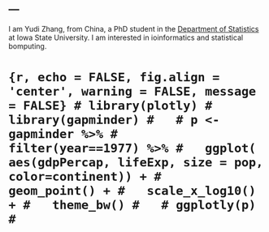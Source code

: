 ---
---
<link rel="stylesheet" href="styles.css" type="text/css">

I am Yudi Zhang, from China, a PhD student in the [Department of Statistics](https://www.stat.iastate.edu/) at Iowa State University. I am interested in ioinformatics and statistical bomputing.

# ```{r, echo = FALSE, fig.align = 'center', warning = FALSE, message = FALSE}
# library(plotly)
# library(gapminder)
#  
# p <- gapminder %>%
#   filter(year==1977) %>%
#   ggplot( aes(gdpPercap, lifeExp, size = pop, color=continent)) +
#   geom_point() +
#   scale_x_log10() +
#   theme_bw()
#  
# ggplotly(p)
# ```
